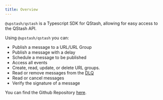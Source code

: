 ```yaml
---
title: Overview
---
```


`@upstash/qstash` is a Typescript SDK for QStash, allowing for easy access to the QStash API.

Using `@upstash/qstash` you can:

- Publish a message to a URL/URL Group
- Publish a message with a delay
- Schedule a message to be published
- Access all events
- Create, read, update, or delete URL groups.
- Read or remove messages from the [DLQ](/qstash/features/dlq)
- Read or cancel messages
- Verify the signature of a message

You can find the Github Repository [here](https://github.com/upstash/sdk-qstash-ts).
